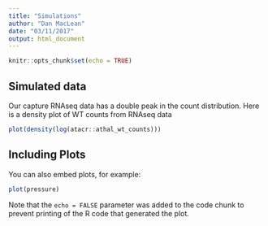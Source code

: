 ```yaml
---
title: "Simulations"
author: "Dan MacLean"
date: "03/11/2017"
output: html_document
---
```


```r
knitr::opts_chunk$set(echo = TRUE)
```

## Simulated data

Our capture RNAseq data has a double peak in the count distribution. Here is a density plot of WT counts from RNAseq data

```r
plot(density(log(atacr::athal_wt_counts)))
```

## Including Plots

You can also embed plots, for example:

```r
plot(pressure)
```

Note that the `echo = FALSE` parameter was added to the code chunk to prevent printing of the R code that generated the plot.
